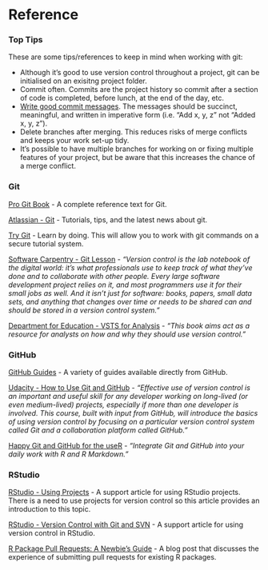 \newpage

# Reference {-}

### Top Tips {-}

These are some tips/references to keep in mind when working with git:

* Although it's good to use version control throughout a project, git can be initialised on an exisitng project folder.
* Commit often. Commits are the project history so commit after a section of code is completed, before lunch, at the end of the day, etc.
* [Write good commit messages](https://github.com/erlang/otp/wiki/writing-good-commit-messages). The messages should be succinct, meaningful, and written in imperative form (i.e. "Add x, y, z" not "Added x, y, z").
* Delete branches after merging. This reduces risks of merge conflicts and keeps your work set-up tidy.
* It's possible to have multiple branches for working on or fixing multiple features of your project, but be aware that this increases the chance of a merge conflict.


### Git {-}

[Pro Git Book](https://git-scm.com/book/en/v2) - A complete reference text for Git.

[Atlassian - Git](https://www.atlassian.com/git) - Tutorials, tips, and the latest news about git.

[Try Git](https://try.github.io/) - Learn by doing. This will allow you to work with git commands on a secure tutorial system.

[Software Carpentry - Git Lesson](http://swcarpentry.github.io/git-novice/) - *"Version control is the lab notebook of the digital world: it’s what professionals use to keep track of what they’ve done and to collaborate with other people. Every large software development project relies on it, and most programmers use it for their small jobs as well. And it isn’t just for software: books, papers, small data sets, and anything that changes over time or needs to be shared can and should be stored in a version control system."*

[Department for Education - VSTS for Analysis](https://dfe-analytical-services.github.io/vsts-for-analysis/) - *"This book aims act as a resource for analysts on how and why they should use version control."*


### GitHub {-}

[GitHub Guides](https://guides.github.com/) - A variety of guides available directly from GitHub.

[Udacity - How to Use Git and GitHub](https://eu.udacity.com/course/how-to-use-git-and-github--ud775) - *"Effective use of version control is an important and useful skill for any developer working on long-lived (or even medium-lived) projects, especially if more than one developer is involved. This course, built with input from GitHub, will introduce the basics of using version control by focusing on a particular version control system called Git and a collaboration platform called GitHub."*

[Happy Git and GitHub for the useR](https://happygitwithr.com/) - *"Integrate Git and GitHub into your daily work with R and R Markdown."*


### RStudio {-}

[RStudio - Using Projects](https://support.rstudio.com/hc/en-us/articles/200526207) - A support article for using RStudio projects. There is a need to use projects for version control so this article provides an introduction to this topic.

[RStudio - Version Control with Git and SVN](https://support.rstudio.com/hc/en-us/articles/200532077-Version-Control-with-Git-and-SVN) - A support article for using version control in RStudio.

[R Package Pull Requests: A Newbie's Guide](https://tonyelhabr.rbind.io/post/making-first-pull-request/) - A blog post that discusses the experience of submitting pull requests for existing R packages.


